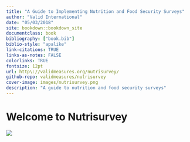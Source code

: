 ```yaml
--- 
title: "A Guide to Implementing Nutrition and Food Security Surveys"
author: "Valid International"
date: "05/03/2018"
site: bookdown::bookdown_site
documentclass: book
bibliography: ["book.bib"]
biblio-style: "apalike"
link-citations: TRUE
links-as-notes: FALSE
colorlinks: TRUE
fontsize: 12pt
url: http\://validmeasures.org/nutrisurvey/
github-repo: validmeasures/nutrisurvey
cover-image: images/nutrisurvey.png
description: "A guide to nutrition and food security surveys"
---
```


# Welcome to Nutrisurvey {-}

![](images/nutrisurvey.png)

